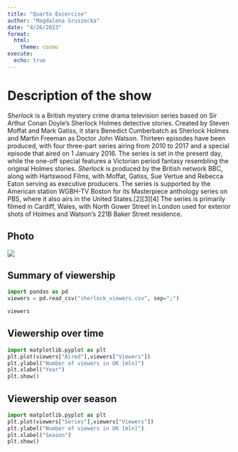 ```yaml
---
title: "Quarto Excercise"
author: "Magdalena Gruszecka"
date: "4/26/2023"
format: 
  html:
    theme: cosmo
execute:
  echo: true
---
```


# Description of the show
*Sherlock* is a British mystery crime drama television series based on Sir Arthur Conan Doyle's Sherlock Holmes detective stories. Created by Steven Moffat and Mark Gatiss, it stars Benedict Cumberbatch as Sherlock Holmes and Martin Freeman as Doctor John Watson. Thirteen episodes have been produced, with four three-part series airing from 2010 to 2017 and a special episode that aired on 1 January 2016. The series is set in the present day, while the one-off special features a Victorian period fantasy resembling the original Holmes stories. *Sherlock* is produced by the British network BBC, along with Hartswood Films, with Moffat, Gatiss, Sue Vertue and Rebecca Eaton serving as executive producers. The series is supported by the American station WGBH-TV Boston for its Masterpiece anthology series on PBS, where it also airs in the United States.[2][3][4] The series is primarily filmed in Cardiff, Wales, with North Gower Street in London used for exterior shots of Holmes and Watson's 221B Baker Street residence.

## Photo 

![](Sherlock.jpg)

## Summary of viewership 
```python
import pandas as pd
viewers = pd.read_csv("sherlock_viewers.csv", sep=";")

viewers
```

## Viewership over time
```python
import matplotlib.pyplot as plt
plt.plot(viewers["Aired"],viewers["Viewers"])
plt.ylabel("Number of viewers in UK [mln]")
plt.xlabel("Year")
plt.show()
```


## Viewership over season
```python
import matplotlib.pyplot as plt
plt.plot(viewers["Series"],viewers["Viewers"])
plt.ylabel("Number of viewers in UK [mln]")
plt.xlabel("Season")
plt.show()
```